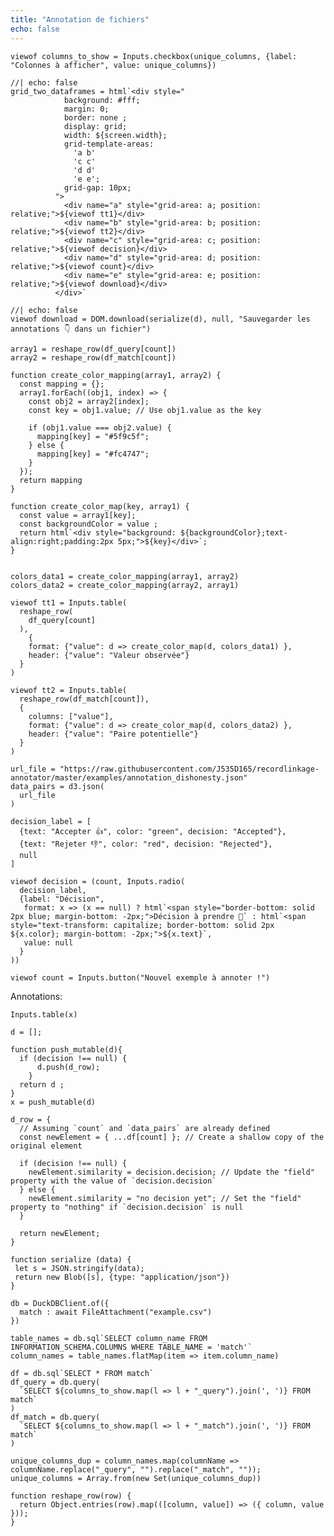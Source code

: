 ```yaml
---
title: "Annotation de fichiers"
echo: false
---
```


```ojs
viewof columns_to_show = Inputs.checkbox(unique_columns, {label: "Colonnes à afficher", value: unique_columns})
```


```ojs
//| echo: false
grid_two_dataframes = html`<div style="
            background: #fff;
            margin: 0;
            border: none ;
            display: grid;
            width: ${screen.width};
            grid-template-areas: 
              'a b'
              'c c'
              'd d'
              'e e';
            grid-gap: 10px;
          ">
            <div name="a" style="grid-area: a; position: relative;">${viewof tt1}</div>
            <div name="b" style="grid-area: b; position: relative;">${viewof tt2}</div>
            <div name="c" style="grid-area: c; position: relative;">${viewof decision}</div>
            <div name="d" style="grid-area: d; position: relative;">${viewof count}</div>
            <div name="e" style="grid-area: e; position: relative;">${viewof download}</div>
          </div>`
```


```ojs
//| echo: false
viewof download = DOM.download(serialize(d), null, "Sauvegarder les annotations 👇 dans un fichier")
```

```ojs
array1 = reshape_row(df_query[count])
array2 = reshape_row(df_match[count])

function create_color_mapping(array1, array2) {
  const mapping = {};
  array1.forEach((obj1, index) => {
    const obj2 = array2[index];
    const key = obj1.value; // Use obj1.value as the key

    if (obj1.value === obj2.value) {
      mapping[key] = "#5f9c5f";
    } else {
      mapping[key] = "#fc4747";
    }
  });
  return mapping
}

function create_color_map(key, array1) {
  const value = array1[key];
  const backgroundColor = value ;
  return html`<div style="background: ${backgroundColor};text-align:right;padding:2px 5px;">${key}</div>`;
}


colors_data1 = create_color_mapping(array1, array2)
colors_data2 = create_color_mapping(array2, array1)
```


```ojs
viewof tt1 = Inputs.table(
  reshape_row(
    df_query[count]
  ),
    {
    format: {"value": d => create_color_map(d, colors_data1) },
    header: {"value": "Valeur observée"}
  }
)
```

```ojs
viewof tt2 = Inputs.table(
  reshape_row(df_match[count]),
  {
    columns: ["value"],
    format: {"value": d => create_color_map(d, colors_data2) },
    header: {"value": "Paire potentielle"}
  }
)
```

```ojs
url_file = "https://raw.githubusercontent.com/J535D165/recordlinkage-annotator/master/examples/annotation_dishonesty.json"
data_pairs = d3.json(
  url_file
)
```

```ojs
decision_label = [
  {text: "Accepter 👍️", color: "green", decision: "Accepted"},
  {text: "Rejeter 👎️", color: "red", decision: "Rejected"},
  null
]
```

```ojs
viewof decision = (count, Inputs.radio(
  decision_label,
  {label: "Décision",
   format: x => (x == null) ? html`<span style="border-bottom: solid 2px blue; margin-bottom: -2px;">Décision à prendre 🤔` : html`<span style="text-transform: capitalize; border-bottom: solid 2px ${x.color}; margin-bottom: -2px;">${x.text}`,
   value: null
  }
))
```


```ojs
viewof count = Inputs.button("Nouvel exemple à annoter !")
```

Annotations:

```ojs
Inputs.table(x)
```

```ojs
d = [];
```

```ojs
function push_mutable(d){
  if (decision !== null) {
      d.push(d_row);
    }
  return d ;
}
x = push_mutable(d)
```


```ojs
d_row = {
  // Assuming `count` and `data_pairs` are already defined
  const newElement = { ...df[count] }; // Create a shallow copy of the original element

  if (decision !== null) {
    newElement.similarity = decision.decision; // Update the "field" property with the value of `decision.decision`
  } else {
    newElement.similarity = "no decision yet"; // Set the "field" property to "nothing" if `decision.decision` is null
  }

  return newElement;
}
```

```ojs
function serialize (data) {
 let s = JSON.stringify(data);
 return new Blob([s], {type: "application/json"}) 
}
```


```ojs
db = DuckDBClient.of({
  match : await FileAttachment("example.csv")
})
```

```ojs
table_names = db.sql`SELECT column_name FROM INFORMATION_SCHEMA.COLUMNS WHERE TABLE_NAME = 'match'`
column_names = table_names.flatMap(item => item.column_name)
```

```ojs
df = db.sql`SELECT * FROM match`
df_query = db.query(
  `SELECT ${columns_to_show.map(l => l + "_query").join(', ')} FROM match`
)
df_match = db.query(
  `SELECT ${columns_to_show.map(l => l + "_match").join(', ')} FROM match`
)
```

```ojs
unique_columns_dup = column_names.map(columnName => columnName.replace("_query", "").replace("_match", ""));
unique_columns = Array.from(new Set(unique_columns_dup))
```



```ojs
function reshape_row(row) {
  return Object.entries(row).map(([column, value]) => ({ column, value }));
}
```
